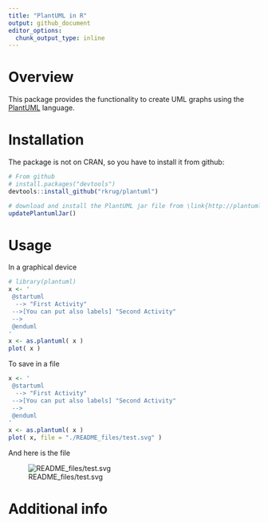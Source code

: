 ```yaml
---
title: "PlantUML in R"
output: github_document
editor_options: 
  chunk_output_type: inline
---
```

# Overview
This package provides the functionality to create UML graphs using the [PlantUML](http://plantuml.com/) language.

# Installation
The package is not on CRAN, so you have to install it from github:
```r
# From github
# install.packages("devtools")
devtools::install_github("rkrug/plantuml")

# download and install the PlantUML jar file from \link{http://plantuml.com/download}
updatePlantumlJar()
```

# Usage
In a graphical device
```r
# library(plantuml)
x <- '
 @startuml
  --> "First Activity"
 -->[You can put also labels] "Second Activity"
 -->
 @enduml
'
x <- as.plantuml( x )
plot( x )
```

To save in a file
```r
x <- '
 @startuml
  --> "First Activity"
 -->[You can put also labels] "Second Activity"
 -->
 @enduml
'
x <- as.plantuml( x )
plot( x, file = "./README_files/test.svg" )
```

And here is the file

![README_files/test.svg](./README_files/test.svg)

# Additional info
